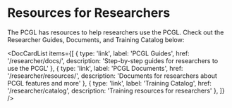 # Resources for Researchers

The PCGL has resources to help researchers use the PCGL. Check out the Researcher Guides, Documents, and Training Catalog below:

<DocCardList items={[
{
    type: 'link',
    label: 'PCGL Guides',
    href: '/researcher/docs/',
    description: 'Step-by-step guides for researchers to use the PCGL'
},
{
    type: 'link',
    label: 'PCGL Documents',
    href: '/researcher/resources/',
    description: 'Documents for researchers about PCGL features and more'
},
{
    type: 'link',
    label: 'Training Catalog',
    href: '/researcher/catalog',
    description: 'Training resources for researchers'
},
]} />
